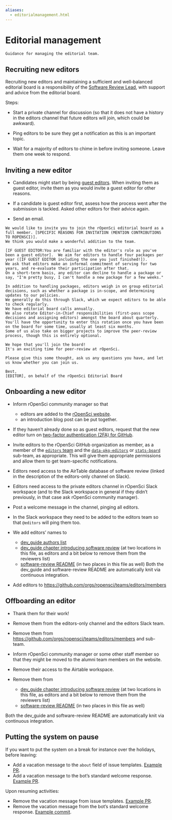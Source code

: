 ```yaml
---
aliases:
  - editorialmanagement.html
---
```


# Editorial management {#editorialmanagement}

```block
Guidance for managing the editorial team.
```

## Recruiting new editors {#recruiting-new-editors}

Recruiting new editors and maintaining a sufficient and well-balanced editorial board is a responsibility of the [Software Review Lead](https://ropensci.org/about/#team), with support and advice from the editorial board.

Steps:

- Start a private channel for discussion (so that it does not have a history in the editors channel that future editors will join, which could be awkward).

- Ping editors to be sure they get a notification as this is an important topic.

- Wait for a majority of editors to chime in before inviting someone. Leave them one week to respond.

## Inviting a new editor {#inviting-a-new-editor}

- Candidates might start by being [guest editors](#guesteditor).
  When inviting them as guest editor, invite them as you would invite a guest editor for other reasons.

- If a candidate is guest editor first, assess how the process went after the submission is tackled. Asked other editors for their advice again.

- Send an email.

```
We would like to invite you to join the rOpenSci editorial board as a full member. [SPECIFIC REASONS FOR INVITATION (MENTION CONTRIBUTIONS TO ROPENSCI)]. 
We think you would make a wonderful addition to the team.

[IF GUEST EDITOR:You are familiar with the editor's role as you've been a guest editor].  We aim for editors to handle four packages per year ([IF GUEST EDITOR including the one you just finished!]).  
We ask that editors make an informal commitment of serving for two years, and re-evaluate their participation after that.  
On a short-term basis, any editor can decline to handle a package or say, "I'm pretty busy, I can't handle a new package for a few weeks."

In addition to handling packages, editors weigh in on group editorial decisions, such as whether a package is in-scope, and determining updates to our policies. 
We generally do this through Slack, which we expect editors to be able to check regularly. 
We have editorial board calls annually.  
We also rotate Editor-in-Chief responsibilities (first-pass scope decisions and assigning editors) amongst the board about quarterly. 
You'll have the opportunity to enter this rotation once you have been on the board for some time, usually at least six months. 
Some of us also take on bigger projects to improve the peer-review process, though this is entirely optional. 

We hope that you'll join the board!  
It's an exciting time for peer-review at rOpenSci.

Please give this some thought, ask us any questions you have, and let us know whether you can join us.

Best,
[EDITOR], on behalf of the rOpenSci Editorial Board
```

## Onboarding a new editor {#onboarding-a-new-editor}

- Inform rOpenSci community manager so that
  
  - editors are added to the [rOpenSci website](https://github.com/ropensci/roweb3/#team-member).
  - an introduction blog post can be put together.

- If they haven't already done so as guest editors, request that the new editor turn on [two-factor authentication (2FA) for GitHub](https://docs.github.com/en/authentication/securing-your-account-with-two-factor-authentication-2fa).

- Invite editors to the rOpenSci GitHub organization as member, as a member of the [`editors` team](https://github.com/orgs/ropensci/teams/editors) and the [`data-pkg-editors`](https://github.com/orgs/ropensci/teams/data-pkg-editors) or [`stats-board`](https://github.com/orgs/ropensci/teams/stats-board) sub-team, as appropriate.  This will give them appropriate permissions and allow them to get team-specific notifications.

- Editors need access to the AirTable database of software review (linked in the description of the editors-only channel on Slack).

- Editors need access to the private editors channel in rOpenSci Slack workspace (and to the Slack workspace in general if they didn't previously, in that case ask rOpenSci community manager).

- Post a welcome message in the channel, pinging all editors.

- In the Slack workspace they need to be added to the editors team so that `@editors` will ping them too.

- We add editors' names to
  
  - [dev\_guide authors list](https://github.com/ropensci/dev_guide/blob/main/index.Rmd)
  - [dev\_guide chapter introducing software review](https://github.com/ropensci/dev_guide/blob/main/softwarereview_intro.Rmd) (at two locations in this file, as editors and a bit below to remove them from the reviewers list)
  - [software-review README](https://github.com/ropensci/software-review/blob/main/README.Rmd) (in two places in this file as well)
    Both the dev\_guide and software-review README are automatically knit via continuous integration.

- Add editors to [https://github.com/orgs/ropensci/teams/editors/members](https://github.com/orgs/ropensci/teams/editors/members)

## Offboarding an editor {#offboarding-an-editor}

- Thank them for their work!

- Remove them from the editors-only channel and the editors Slack team.

- Remove them from [https://github.com/orgs/ropensci/teams/editors/members](https://github.com/orgs/ropensci/teams/editors/members) and sub-team.

- Inform rOpenSci community manager or some other staff member so that they might be moved to the alumni team members on the website.

- Remove their access to the Airtable workspace.

- Remove them from
  
  - [dev\_guide chapter introducing software review](https://github.com/ropensci/dev_guide/blob/main/softwarereview_intro.Rmd) (at two locations in this file, as editors and a bit below to remove them from the reviewers list)
  - [software-review README](https://github.com/ropensci/software-review/blob/main/README.Rmd) (in two places in this file as well)

Both the dev\_guide and software-review README are automatically knit via continuous integration.

## Putting the system on pause {#vacation}

If you want to put the system on a break for instance over the holidays, before leaving:

- Add a vacation message to the `about` field of issue templates. [Example PR](https://github.com/ropensci/software-review/pull/679/files).
- Add a vacation message to the bot's standard welcome response. [Example PR](https://github.com/ropensci-org/buffy/pull/108).

Upon resuming activities:

- Remove the vacation message from issue templates. [Example PR](https://github.com/ropensci/software-review/pull/680).
- Remove the vacation message from the bot's standard welcome response. [Example commit](https://github.com/ropensci-org/buffy/commit/500cfa07ca9dbaa138ca63eb255996e6f7331088).

